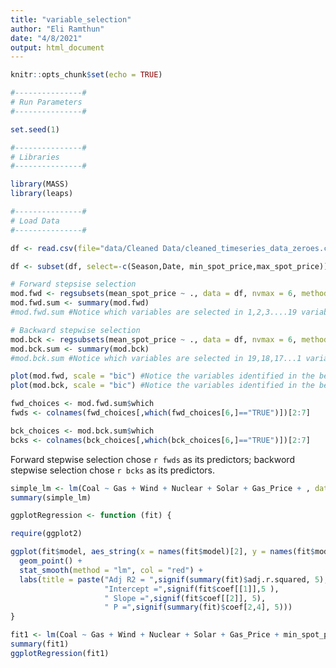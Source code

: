 ```yaml
---
title: "variable_selection"
author: "Eli Ramthun"
date: "4/8/2021"
output: html_document
---
```


```r
knitr::opts_chunk$set(echo = TRUE)
```

```r
#---------------#
# Run Parameters 
#---------------#

set.seed(1)

#---------------#
# Libraries
#---------------#

library(MASS)
library(leaps)
```

```r
#---------------#
# Load Data
#---------------#

df <- read.csv(file="data/Cleaned Data/cleaned_timeseries_data_zeroes.csv")

df <- subset(df, select=-c(Season,Date, min_spot_price,max_spot_price))
```

```r

# Forward stepsise selection
mod.fwd <- regsubsets(mean_spot_price ~ ., data = df, nvmax = 6, method = "forward") #Models with upto 10 predictors
mod.fwd.sum <- summary(mod.fwd) 
#mod.fwd.sum #Notice which variables are selected in 1,2,3....19 variable models respectively and in what order

# Backward stepwise selection
mod.bck <- regsubsets(mean_spot_price ~ ., data = df, nvmax = 6, method = "backward")#Models with upto 8 predictors
mod.bck.sum <- summary(mod.bck) 
#mod.bck.sum #Notice which variables are selected in 19,18,17...1 variable models respectively and in what order

plot(mod.fwd, scale = "bic") #Notice the variables identified in the best model
plot(mod.bck, scale = "bic") #Notice the variables identified in the best model - are they the same as fwd selection?
```


```r
fwd_choices <- mod.fwd.sum$which
fwds <- colnames(fwd_choices[,which(fwd_choices[6,]=="TRUE")])[2:7]

bck_choices <- mod.bck.sum$which
bcks <- colnames(bck_choices[,which(bck_choices[6,]=="TRUE")])[2:7]
```

Forward stepwise selection chose `r fwds` as its predictors; backword stepwise selection chose `r bcks` as its predictors.

```r
simple_lm <- lm(Coal ~ Gas + Wind + Nuclear + Solar + Gas_Price + , data= df)
summary(simple_lm)
```

```r
ggplotRegression <- function (fit) {

require(ggplot2)

ggplot(fit$model, aes_string(x = names(fit$model)[2], y = names(fit$model)[1])) + 
  geom_point() +
  stat_smooth(method = "lm", col = "red") +
  labs(title = paste("Adj R2 = ",signif(summary(fit)$adj.r.squared, 5),
                     "Intercept =",signif(fit$coef[[1]],5 ),
                     " Slope =",signif(fit$coef[[2]], 5),
                     " P =",signif(summary(fit)$coef[2,4], 5)))
}
```


```r
fit1 <- lm(Coal ~ Gas + Wind + Nuclear + Solar + Gas_Price + min_spot_price, data = df)
summary(fit1)
ggplotRegression(fit1)
```

